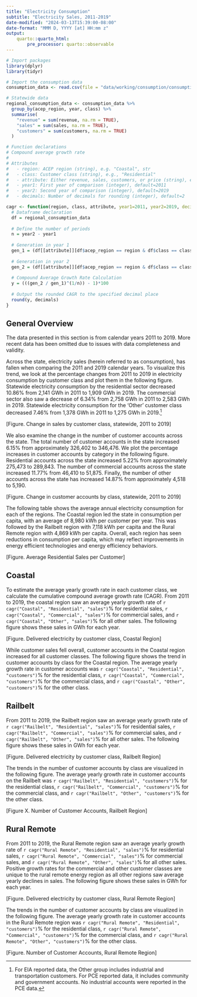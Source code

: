 ```yaml
---
title: "Electricity Consumption"
subtitle: "Electricity Sales, 2011-2019"
date-modified: "2024-03-13T15:39:00-08:00"
date-format: "MMM D, YYYY [at] HH:mm z"
output:
    quarto::quarto_html:
        pre_processor: quarto::observable
---
```


```r
# Import packages
library(dplyr)
library(tidyr)

# Import the consumption data
consumption_data <- read.csv(file = "data/working/consumption/consumption_long.csv")

# Statewide data
regional_consumption_data <- consumption_data %>%
  group_by(acep_region, year, class) %>%
  summarise(
    "revenue" = sum(revenue, na.rm = TRUE),
    "sales" = sum(sales, na.rm = TRUE),
    "customers" = sum(customers, na.rm = TRUE)
  )

# Function declarations
# Compound average growth rate
#
# Attributes
#   - region: ACEP region (string), e.g. "Coastal", str
#   - class: Customer class (string), e.g., "Residential"
#   - attribute: Either revenue, sales, customers, or price (string), e.g., "revenue"
#   - year1: First year of comparison (integer), default=2011
#   - year2: Second year of comparison (integer), default=2019
#   - decimals: Number of decimals for rounding (integer), default=2

cagr <- function(region, class, attribute, year1=2011, year2=2019, decimals=2) {
  # Dataframe declaration
  df = regional_consumption_data
  
  # Define the number of periods
  n = year2 - year1
  
  # Generation in year 1
  gen_1 = (df[[attribute]][df$acep_region == region & df$class == class & df$year == year1])
  
  # Generation in year 2
  gen_2 = (df[[attribute]][df$acep_region == region & df$class == class & df$year == year2])
  
  # Compound Average Growth Rate Calculation
  y = (((gen_2 / gen_1)^(1/n)) - 1)*100
  
  # Output the rounded CAGR to the specified decimal place
  round(y, decimals)
}
```

## General Overview

The data presented in this section is from calendar years 2011 to 2019. More recent data has been omitted due to issues with data completeness and validity.

Across the state, electricity sales (herein referred to as consumption), has fallen when comparing the 2011 and 2019 calendar years. To visualize this trend, we look at the percentage changes from 2011 to 2019 in electricity consumption by customer class and plot them in the following figure. Statewide electricity consumption by the residential sector decreased 10.86% from 2,141 GWh in 2011 to 1,909 GWh in 2019. The commercial sector also saw a decrease of 6.34% from 2,758 GWh in 2011 to 2,583 GWh in 2019. Statewide electricity consumption for the ‘Other’ customer class decreased 7.46% from 1,378 GWh in 2011 to 1,275 GWh in 2019.[^1]

[^1]: For EIA reported data, the Other group includes industrial and transportation customers. For PCE reported data, it includes community and government accounts. No industrial accounts were reported in the PCE data.

[Figure. Change in sales by customer class, statewide, 2011 to 2019]

We also examine the change in the number of customer accounts across the state. The total number of customer accounts in the state increased 6.15% from approximately 326,402 to 346,476. We plot the percentage increases in customer accounts by category in the following figure. Residential accounts across the state increased 5.22% from approximately 275,473 to 289,843. The number of commercial accounts across the state increased 11.77% from 46,410 to 51,875. Finally, the number of other accounts across the state has increased 14.87% from approximately 4,518 to 5,190.

[Figure. Change in customer accounts by class, statewide, 2011 to 2019]

The following table shows the average annual electricity consumption for each of the regions. The Coastal region led the state in consumption per capita, with an average of 8,980 kWh per customer per year. This was followed by the Railbelt region with 7,118 kWh per capita and the Rural Remote region with 4,869 kWh per capita. Overall, each region has seen reductions in consumption per capita, which may reflect improvements in energy efficient technologies and energy efficiency behaviors.

[Figure. Average Residential Sales per Customer]

## Coastal

To estimate the average yearly growth rate in each customer class, we calculate the cumulative compound average growth rate (CAGR). From 2011 to 2019, the coastal region saw an average yearly growth rate of `r cagr("Coastal", "Residential", "sales")`% for residential sales, `r cagr("Coastal", "Commercial", "sales")`% for commercial sales, and `r cagr("Coastal", "Other", "sales")`% for all other sales. The following figure shows these sales in GWh for each year.

[Figure. Delivered electricity by customer class, Coastal Region]

While customer sales fell overall, customer accounts in the Coastal region increased for all customer classes. The following figure shows the trend in customer accounts by class for the Coastal region. The average yearly growth rate in customer accounts was `r cagr("Coastal", "Residential", "customers")`% for the residential class, `r cagr("Coastal", "Commercial", "customers")`% for the commercial class, and `r cagr("Coastal", "Other", "customers")`% for the other class.

## Railbelt

From 2011 to 2019, the Railbelt region saw an average yearly growth rate of `r cagr("Railbelt", "Residential", "sales")`% for residential sales, `r cagr("Railbelt", "Commercial", "sales")`% for commercial sales, and `r cagr("Railbelt", "Other", "sales")`% for all other sales. The following figure shows these sales in GWh for each year.

[Figure. Delivered electricity by customer class, Railbelt Region]

The trends in the number of customer accounts by class are visualized in the following figure. The average yearly growth rate in customer accounts on the Railbelt was `r cagr("Railbelt", "Residential", "customers")`% for the residential class, `r cagr("Railbelt", "Commercial", "customers")`% for the commercial class, and `r cagr("Railbelt", "Other", "customers")`% for the other class.

[Figure X. Number of Customer Accounts, Railbelt Region]

## Rural Remote

From 2011 to 2019, the Rural Remote region saw an average yearly growth rate of `r cagr("Rural Remote", "Residential", "sales")`% for residential sales, `r cagr("Rural Remote", "Commercial", "sales")`% for commercial sales, and `r cagr("Rural Remote", "Other", "sales")`% for all other sales. Positive growth rates for the commercial and other customer classes are unique to the rural remote energy region as all other regions saw average yearly declines in sales. The following figure shows these sales in GWh for each year.

[Figure. Delivered electricity by customer class, Rural Remote Region]

The trends in the number of customer accounts by class are visualized in the following figure. The average yearly growth rate in customer accounts in the Rural Remote region was `r cagr("Rural Remote", "Residential", "customers")`% for the residential class, `r cagr("Rural Remote", "Commercial", "customers")`% for the commercial class, and `r cagr("Rural Remote", "Other", "customers")`% for the other class.

[Figure. Number of Customer Accounts, Rural Remote Region]